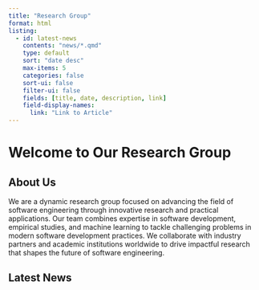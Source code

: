 ```yaml
---
title: "Research Group"
format: html
listing:
  - id: latest-news
    contents: "news/*.qmd"
    type: default
    sort: "date desc"
    max-items: 5
    categories: false
    sort-ui: false
    filter-ui: false
    fields: [title, date, description, link]
    field-display-names:
      link: "Link to Article"
---
```


# Welcome to Our Research Group

## About Us

We are a dynamic research group focused on advancing the field of software engineering through innovative research and practical applications. Our team combines expertise in software development, empirical studies, and machine learning to tackle challenging problems in modern software development practices. We collaborate with industry partners and academic institutions worldwide to drive impactful research that shapes the future of software engineering.

## Latest News

::: {#latest-news}
:::
